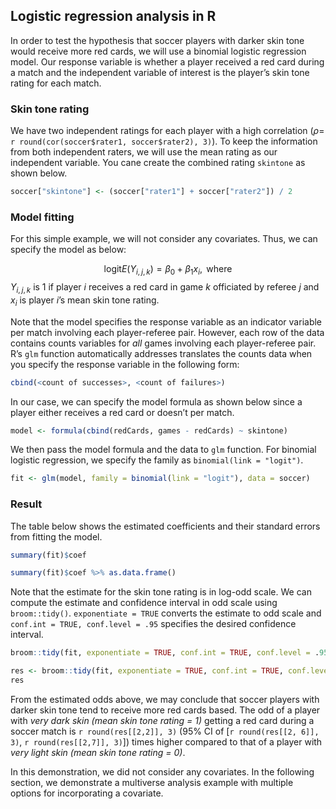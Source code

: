 ## Logistic regression analysis in R

In order to test the hypothesis that soccer players with darker skin tone would receive more red cards, we will use a binomial logistic regression model. Our response variable is whether a player received a red card during a match and the independent variable of interest is the player's skin tone rating for each match. 

### Skin tone rating

We have two independent ratings for each player with a high correlation ($\rho=$ `r round(cor(soccer$rater1, soccer$rater2), 3)`). To keep the information from both independent raters, we will use the mean rating as our independent variable. You cane create the combined rating `skintone` as shown below.

```r
soccer["skintone"] <- (soccer["rater1"] + soccer["rater2"]) / 2
```

### Model fitting

For this simple example, we will not consider any covariates. Thus, we can specify the model as below:

$$\text{logit} E(Y_{i,j,k}) = \beta_0 + \beta_1 x_{i}, \text{ where}$$
$Y_{i,j,k}$ is 1 if player $i$ receives a red card in game $k$ officiated by referee $j$ and $x_i$ is player $i$'s mean skin tone rating. 

Note that the model specifies the response variable as an indicator variable per match involving each player-referee pair. However, each row of the data contains counts variables for _all_ games involving each player-referee pair. R's `glm` function automatically addresses translates the counts data when you specify the response variable in the following form: 

```r
cbind(<count of successes>, <count of failures>)
```

In our case, we can specify the model formula as shown below since a player either receives a red card or doesn't per match.

```r
model <- formula(cbind(redCards, games - redCards) ~ skintone)
```

We then pass the model formula and the data to `glm` function. For binomial logistic regression, we specify the family as `binomial(link = "logit")`. 

```r
fit <- glm(model, family = binomial(link = "logit"), data = soccer)
```

### Result

The table below shows the estimated coefficients and their standard errors from fitting the model.

```r
summary(fit)$coef
```

```r
summary(fit)$coef %>% as.data.frame()
```

Note that the estimate for the skin tone rating is in log-odd scale. We can compute the estimate and confidence interval in odd scale using `broom::tidy()`. `exponentiate = TRUE` converts the estimate to odd scale and `conf.int = TRUE, conf.level = .95` specifies the desired confidence interval.

```r
broom::tidy(fit, exponentiate = TRUE, conf.int = TRUE, conf.level = .95)
```

```r
res <- broom::tidy(fit, exponentiate = TRUE, conf.int = TRUE, conf.level = .95)
res
```

From the estimated odds above, we may conclude that soccer players with darker skin tone tend to receive more red cards based. The odd of a player with _very dark skin (mean skin tone rating = 1)_ getting a red card during a soccer match is `r round(res[[2,2]], 3)` (95% CI of [`r round(res[[2, 6]], 3)`, `r round(res[[2,7]], 3)`]) times higher compared to that of a player with _very light skin (mean skin tone rating = 0)_.

In this demonstration, we did not consider any covariates. In the following section, we demonstrate a multiverse analysis example with multiple options for incorporating a covariate.
